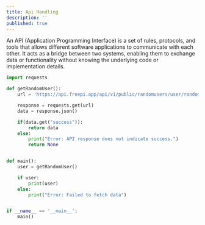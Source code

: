 ```yaml
---
title: Api Handling
description: ''
published: true
---
```


An API (Application Programming Interface) is a set of rules, protocols, and tools that allows different software applications to communicate with each other. It acts as a bridge between two systems, enabling them to exchange data or functionality without knowing the underlying code or implementation details.

```python
import requests

def getRandomUser():
    url = 'https://api.freepi.app/api/v1/public/randomusers/user/random'

    response = requests.get(url)
    data = response.json()

    if(data.get("success")):
        return data
    else:
        print("Error: API response does not indicate success.")
        return None


def main():
    user = getRandomUser()

    if user:
        print(user)
    else:
        print("Error: Failed to fetch data")


if __name__ == '__main__':
    main()
```